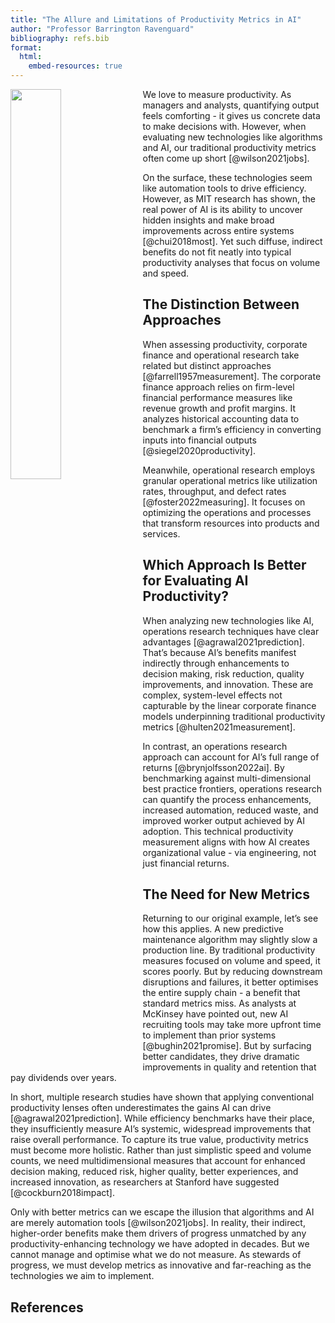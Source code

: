 ```yaml
---
title: "The Allure and Limitations of Productivity Metrics in AI"
author: "Professor Barrington Ravenguard"
bibliography: refs.bib
format: 
  html: 
    embed-resources: true
---
```


![](img/prof_ravenguard_productivityAI.webp){width="40%" style="float: left; margin-right: 10px;"}

We love to measure productivity. As managers and analysts, quantifying output feels comforting - it gives us concrete data to make decisions with. However, when evaluating new technologies like algorithms and AI, our traditional productivity metrics often come up short [@wilson2021jobs].

On the surface, these technologies seem like automation tools to drive efficiency. However, as MIT research has shown, the real power of AI is its ability to uncover hidden insights and make broad improvements across entire systems [@chui2018most]. Yet such diffuse, indirect benefits do not fit neatly into typical productivity analyses that focus on volume and speed.

## The Distinction Between Approaches

When assessing productivity, corporate finance and operational research take related but distinct approaches [@farrell1957measurement]. The corporate finance approach relies on firm-level financial performance measures like revenue growth and profit margins. It analyzes historical accounting data to benchmark a firm’s efficiency in converting inputs into financial outputs [@siegel2020productivity].

Meanwhile, operational research employs granular operational metrics like utilization rates, throughput, and defect rates [@foster2022measuring]. It focuses on optimizing the operations and processes that transform resources into products and services.

## Which Approach Is Better for Evaluating AI Productivity?

When analyzing new technologies like AI, operations research techniques have clear advantages [@agrawal2021prediction]. That's because AI's benefits manifest indirectly through enhancements to decision making, risk reduction, quality improvements, and innovation. These are complex, system-level effects not capturable by the linear corporate finance models underpinning traditional productivity metrics [@hulten2021measurement].

In contrast, an operations research approach can account for AI’s full range of returns [@brynjolfsson2022ai]. By benchmarking against multi-dimensional best practice frontiers, operations research can quantify the process enhancements, increased automation, reduced waste, and improved worker output achieved by AI adoption. This technical productivity measurement aligns with how AI creates organizational value - via engineering, not just financial returns.

## The Need for New Metrics

Returning to our original example, let’s see how this applies. A new predictive maintenance algorithm may slightly slow a production line. By traditional productivity measures focused on volume and speed, it scores poorly. But by reducing downstream disruptions and failures, it better optimises the entire supply chain - a benefit that standard metrics miss. As analysts at McKinsey have pointed out, new AI recruiting tools may take more upfront time to implement than prior systems [@bughin2021promise]. But by surfacing better candidates, they drive dramatic improvements in quality and retention that pay dividends over years.

In short, multiple research studies have shown that applying conventional productivity lenses often underestimates the gains AI can drive [@agrawal2021prediction]. While efficiency benchmarks have their place, they insufficiently measure AI's systemic, widespread improvements that raise overall performance. To capture its true value, productivity metrics must become more holistic. Rather than just simplistic speed and volume counts, we need multidimensional measures that account for enhanced decision making, reduced risk, higher quality, better experiences, and increased innovation, as researchers at Stanford have suggested [@cockburn2018impact].

Only with better metrics can we escape the illusion that algorithms and AI are merely automation tools [@wilson2021jobs]. In reality, their indirect, higher-order benefits make them drivers of progress unmatched by any productivity-enhancing technology we have adopted in decades. But we cannot manage and optimise what we do not measure. As stewards of progress, we must develop metrics as innovative and far-reaching as the technologies we aim to implement.

## References
